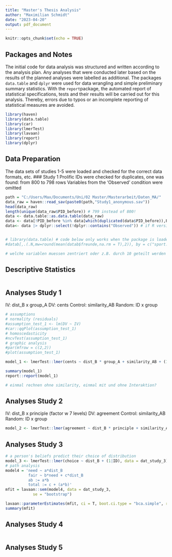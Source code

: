 ```yaml
---
title: "Master's Thesis Analysis"
author: "Maximilian Schmidt"
date: "2023-04-20"
output: pdf_document
---
```


```r
knitr::opts_chunk$set(echo = TRUE)
```

## Packages and Notes
The initial code for data analysis was structured and written according to the analysis plan. Any analyses that were conducted later based on the results of the planned analyses were labelled as additional.
The packages `data.table` and `dplyr` were used for data wrangling and simple preliminary summary statistics.
With the `report`package, the automated report of statistical specifications, tests and their results will be carried out for this analysis. Thereby, errors due to typos or an incomplete reporting of statistical measures are avoided.

```r
library(haven)
library(data.table)
library(car)
library(lmerTest)
library(lavaan)
library(report)
library(dplyr)
```

## Data Preparation
The data sets of studies 1-5 were loaded and checked for the correct data formats, etc.
### Study 1
Prolific IDs were checked for duplicates, one was found: from 800 to 798 rows
Variables from the 'Observed' condition were omitted
```r
path = "C:/Users/Max/Documents/Uni/02 Master/Masterarbeit/Daten_MA/"
data_raw = haven::read_sav(paste0(path,"Study1_anonymous.sav"))
head(data_raw)
length(unique(data_raw$PID_before)) # 799 instead of 800!
data <- data.table::as.data.table(data_raw)
data <- data[!PID_before %in% data[which(duplicated(data$PID_before)),PID_before][1]] # exclude rows with same PID --> now 798 unique rows
data<- data |> dplyr::select(!dplyr::contains("Observed")) # if R version below 4.1.0 is used, old pipe needs to be used here: %>% # exclude variables from 'observed' condition


# library(data.table) # code below only works when the package is loaded, since .N and .() cannot be retrieved from the package using ::
#datab[,.(.N,mw=round(mean(datab$freunde,na.rm = T),2)), by = c("sport.jn", "bochum")]

# welche variablen muessen zentriert oder z.B. durch 10 geteilt werden (Skala)?
```


## Descriptive Statistics
```r

```

## Analyses Study 1
IV: dist_B x group_A 
DV: cents
Control: similarity_AB
Random: ID x group
```r
# assumptions
# normality (residuals)
#assumption_test_1 <- lm(DV ~ IV)
#car::qqPlot(assumption_test_1)
# homoscedasticity
#ncvTest(assumption_test_1)
# graphic analysis
#par(mfrow = c(2,2))
#plot(assumption_test_1)

model_1 <- lmerTest::lmer(cents ~ dist_B * group_A + similarity_AB + (1|ID) + (1|group), data = dat_study_1)

summary(model_1)
report::report(model_1)

# einmal rechnen ohne similarity, einmal mit und ohne Interaktion?
```

## Analyses Study 2
IV: dist_B x principle (factor w 7 levels) 
DV: agreement
Control: similarity_AB
Random: ID x group
```r
model_2 <- lmerTest::lmer(agreement ~ dist_B * principle + similarity_AB + (1|ID) + (1|group), data = dat_study_2)

```

## Analyses Study 3
```r
# a person's beliefs predict their choice of distribution
model_3 <- lmerTest::lmer(choice ~ dist_B + (1|ID), data = dat_study_3)
# path analysis
model4 = 'need ~ a*dist_B
          fair ~ b*need + c*dist_B
          ab := a*b
          total := c + (a*b)'
mfit = lavaan::sem(model4, data = dat_study_3,
            se = "bootstrap")

lavaan::parameterEstimates(mfit, ci = T, boot.ci.type = "bca.simple", rsquare=T)
summary(mfit)

```

## Analyses Study 4
```r

```

## Analyses Study 5
```r

```
